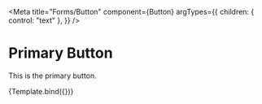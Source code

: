 <!---Button.stories.mdx --->



<Meta
  title="Forms/Button"
  component={Button}
  argTypes={{
    children: { control: "text" },
  }}
/>

# Primary Button

This is the primary button.

<Canvas>
  <Story name="Button" args={{ children: "Click Here" }}>
    {Template.bind({})}
  </Story>
</Canvas>

<ArgsTable story="Button" />
